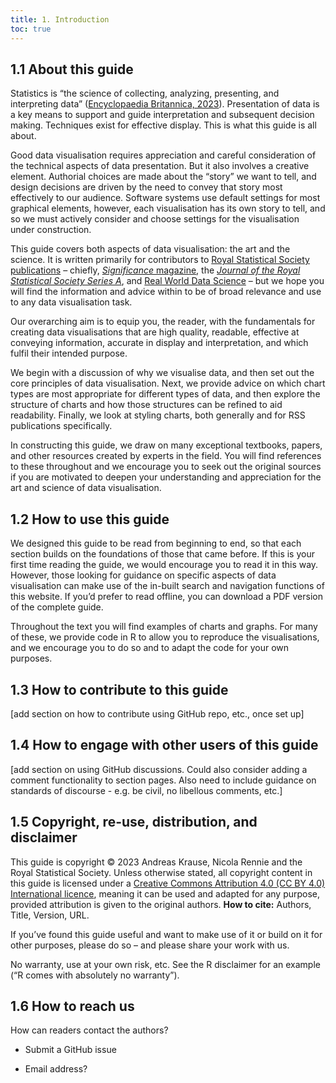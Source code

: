 ```yaml
---
title: 1. Introduction
toc: true
---
```


## 1.1 About this guide

Statistics is "the science of collecting, analyzing, presenting, and interpreting data" ([Encyclopaedia Britannica, 2023](https://www.britannica.com/science/statistics)). Presentation of data is a key means to support and guide interpretation and subsequent decision making. Techniques exist for effective display. This is what this guide is all about.

Good data visualisation requires appreciation and careful consideration of the technical aspects of data presentation. But it also involves a creative element. Authorial choices are made about the "story" we want to tell, and design decisions are driven by the need to convey that story most effectively to our audience. Software systems use default settings for most graphical elements, however, each visualisation has its own story to tell, and so we must actively consider and choose settings for the visualisation under construction.

This guide covers both aspects of data visualisation: the art and the science. It is written primarily for contributors to [Royal Statistical Society publications](https://rss.org.uk/news-publication/publications/) -- chiefly, [*Significance* magazine](https://academic.oup.com/jrssig), the [*Journal of the Royal Statistical Society Series A*](https://academic.oup.com/jrsssa), and [Real World Data Science](https://realworlddatascience.net/) -- but we hope you will find the information and advice within to be of broad relevance and use to any data visualisation task.

Our overarching aim is to equip you, the reader, with the fundamentals for creating data visualisations that are high quality, readable, effective at conveying information, accurate in display and interpretation, and which fulfil their intended purpose.

We begin with a discussion of why we visualise data, and then set out the core principles of data visualisation. Next, we provide advice on which chart types are most appropriate for different types of data, and then explore the structure of charts and how those structures can be refined to aid readability. Finally, we look at styling charts, both generally and for RSS publications specifically.

In constructing this guide, we draw on many exceptional textbooks, papers, and other resources created by experts in the field. You will find references to these throughout and we encourage you to seek out the original sources if you are motivated to deepen your understanding and appreciation for the art and science of data visualisation.

## 1.2 How to use this guide

We designed this guide to be read from beginning to end, so that each section builds on the foundations of those that came before. If this is your first time reading the guide, we would encourage you to read it in this way. However, those looking for guidance on specific aspects of data visualisation can make use of the in-built search and navigation functions of this website. If you'd prefer to read offline, you can download a PDF version of the complete guide.

Throughout the text you will find examples of charts and graphs. For many of these, we provide code in R to allow you to reproduce the visualisations, and we encourage you to do so and to adapt the code for your own purposes.

## 1.3 How to contribute to this guide

\[add section on how to contribute using GitHub repo, etc., once set up\]

## 1.4 How to engage with other users of this guide

\[add section on using GitHub discussions. Could also consider adding a comment functionality to section pages. Also need to include guidance on standards of discourse - e.g. be civil, no libellous comments, etc.\]

## 1.5 Copyright, re-use, distribution, and disclaimer

This guide is copyright © 2023 Andreas Krause, Nicola Rennie and the Royal Statistical Society. Unless otherwise stated, all copyright content in this guide is licensed under a [Creative Commons Attribution 4.0 (CC BY 4.0) International licence](http://creativecommons.org/licenses/by/4.0/?ref=chooser-v1), meaning it can be used and adapted for any purpose, provided attribution is given to the original authors. **How to cite:** Authors, Title, Version, URL.

If you've found this guide useful and want to make use of it or build on it for other purposes, please do so -- and please share your work with us.

No warranty, use at your own risk, etc. See the R disclaimer for an example ("R comes with absolutely no warranty").

## 1.6 How to reach us

How can readers contact the authors?

-   Submit a GitHub issue

-   Email address?
